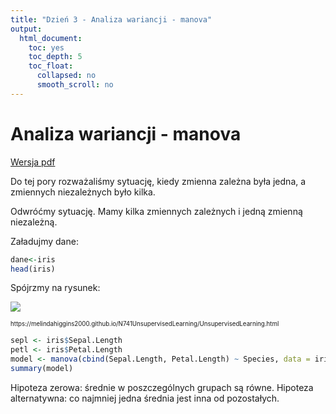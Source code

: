 ```yaml
---
title: "Dzień 3 - Analiza wariancji - manova"
output:
  html_document:
    toc: yes
    toc_depth: 5
    toc_float:
      collapsed: no
      smooth_scroll: no
---
```

<style type="text/css">
.title {
  display: none;
}

.table {
    width:70%;
}

#getting-started img {
  margin-right: 10px;
}

</style>



# Analiza wariancji - manova

[Wersja pdf](analizawariancjiamanova.pdf) 

Do tej pory rozważaliśmy sytuację, kiedy zmienna zależna była jedna, a zmiennych niezależnych było kilka. 

Odwróćmy sytuację. Mamy kilka zmiennych zależnych i jedną zmienną niezależną.

Załadujmy dane:

```r
dane<-iris
head(iris)
```

Spójrzmy na rysunek:

![](iris.png)

<sub><sup>https://melindahiggins2000.github.io/N741UnsupervisedLearning/UnsupervisedLearning.html</sup></sub>

```r
sepl <- iris$Sepal.Length
petl <- iris$Petal.Length
model <- manova(cbind(Sepal.Length, Petal.Length) ~ Species, data = iris)
summary(model)
```

Hipoteza zerowa: średnie w poszczególnych grupach są równe.
Hipoteza alternatywna: co najmniej jedna średnia jest inna od pozostałych.

</div>

